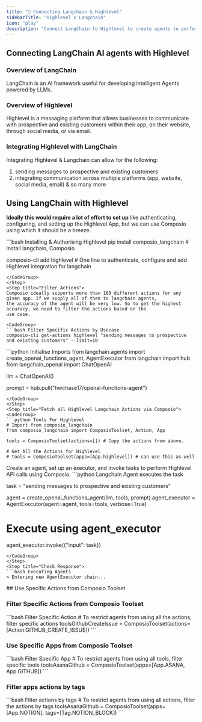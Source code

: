 ```yaml
---
title: "🚀 Connecting Langchain & Highlevel"
sidebarTitle: "Highlevel x Langchain"
icon: "play"
description: "Connect LangChain to Highlevel to create agents to perform tasks using natural language"
---
```


## Connecting LangChain AI agents with Highlevel

### Overview of LangChain

LangChain is an AI framework useful for developing intelligent Agents powered by LLMs.

### Overview of Highlevel

Highlevel is a messaging platform that allows businesses to communicate with prospective and existing customers within their app, on their website, through social media, or via email.

### Integrating Highlevel with LangChain

Integrating Highlevel & Langchain can allow for the following:

1. sending messages to prospective and existing customers
2. integrating communication across multiple platforms (app, website, social media, email)
& so many more

## Using LangChain with Highlevel

<Steps>
<Step title="Setting Up the Environment">

**Ideally this would require a lot of effort to set up** like authenticating, configuring, and setting up the Highlevel App, but we can use Composio using which it should be a breeze.

<CodeGroup>
```bash Installing & Authorising Highlevel
pip install composio_langchain # Install langchain, Composio 

composio-cli add highlevel # One line to authenticate, configure and add Highlevel integration for langchain
```
</CodeGroup>
</Step>
<Step title="Filter Actions">
Composio ideally supports more than 100 different actions for any given app. If we supply all of them to langchain agents, 
the accuracy of the agent will be very low. So to get the highest accuracy, we need to filter the actions based on the 
use case.

<CodeGroup>
```bash Filter Specific Actions by Usecase
composio-cli get-actions highlevel "sending messages to prospective and existing customers" --limit=10
```
</CodeGroup>

</Step>
<Step title="Import Base Packages">

<CodeGroup>
```python Initialise Imports
from langchain.agents import create_openai_functions_agent, AgentExecutor
from langchain import hub
from langchain_openai import ChatOpenAI


llm = ChatOpenAI()

prompt = hub.pull("hwchase17/openai-functions-agent")
```
</CodeGroup>
</Step>
<Step title="Fetch all Highlevel Langchain Actions via Composio">
<CodeGroup>
```python Tools For Highlevel
# Import from composio_langchain
from composio_langchain import ComposioToolset, Action, App

tools = ComposioToolset(actions=[]) # Copy the actions from above. 

# Get All the Actions for Highlevel
# tools = ComposioToolset(apps=[App.highlevel]) # can use this as well
```
</CodeGroup>
</Step>
<Step title="Execute the Agent">
Create an agent, set up an executor, and invoke tasks to perform Highlevel API calls using Composio. 
<CodeGroup>
```python Langchain Agent executes the task

task = "sending messages to prospective and existing customers"

agent = create_openai_functions_agent(llm, tools, prompt)
agent_executor = AgentExecutor(agent=agent, tools=tools, verbose=True)

# Execute using agent_executor
agent_executor.invoke({"input": task})
```
</CodeGroup>
</Step>
<Step title="Check Response">
```bash Executing Agents
> Entering new AgentExecutor chain...
```
</Step>
</Steps>
## Use Specific Actions from Composio Toolset

### Filter Specific Actions from Composio Toolset

<CodeGroup>
```bash Filter Specific Action
# To restrict agents from using all the actions, filter specific actions
toolsGithubCreateIssue = ComposioToolset(actions=[Action.GITHUB_CREATE_ISSUE])
```
</CodeGroup>

### Use Specific Apps from Composio Toolset
<CodeGroup>
```bash Filter Specific App
# To restrict agents from using all tools, filter specific tools
toolsAsanaGithub = ComposioToolset(apps=[App.ASANA, App.GITHUB])
```
</CodeGroup>

### Filter apps actions by tags 
<CodeGroup>
```bash Filter actions by tags
# To restrict agents from using all actions, filter the actions by tags
toolsAsanaGithub = ComposioToolset(apps=[App.NOTION], tags=[Tag.NOTION_BLOCK])
```
</CodeGroup>

